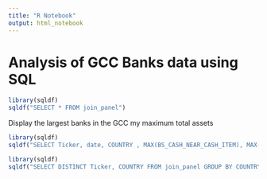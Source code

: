 ```yaml
---
title: "R Notebook"
output: html_notebook
---
```

# Analysis of GCC Banks data using SQL 

```r
library(sqldf)
sqldf("SELECT * FROM join_panel")

```


Display the largest banks in the GCC my maximum total assets 

```r
library(sqldf)
sqldf("SELECT Ticker, date, COUNTRY , MAX(BS_CASH_NEAR_CASH_ITEM), MAX(BS_TOT_LOAN), MAX(BS_TOT_ASSET) FROM join_panel WHERE IS_ISLAMIC = FALSE GROUP BY  COUNTRY ORDER BY BS_TOT_ASSET DESC ")
```

```r
library(sqldf)
sqldf("SELECT DISTINCT Ticker, COUNTRY FROM join_panel GROUP BY COUNTRY")
```


